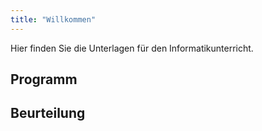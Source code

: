 ```yaml
---
title: "Willkommen"
---
```


Hier finden Sie die Unterlagen für den Informatikunterricht.

## Programm

## Beurteilung
